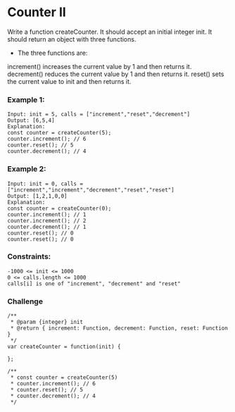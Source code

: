 # Counter II
Write a function createCounter. It should accept an initial integer init. It should return an object with three functions.

- The three functions are:

increment() increases the current value by 1 and then returns it.
decrement() reduces the current value by 1 and then returns it.
reset() sets the current value to init and then returns it.
 

### Example 1:

```
Input: init = 5, calls = ["increment","reset","decrement"]
Output: [6,5,4]
Explanation:
const counter = createCounter(5);
counter.increment(); // 6
counter.reset(); // 5
counter.decrement(); // 4
```
### Example 2:

```
Input: init = 0, calls = ["increment","increment","decrement","reset","reset"]
Output: [1,2,1,0,0]
Explanation:
const counter = createCounter(0);
counter.increment(); // 1
counter.increment(); // 2
counter.decrement(); // 1
counter.reset(); // 0
counter.reset(); // 0
```

### Constraints:

```
-1000 <= init <= 1000
0 <= calls.length <= 1000
calls[i] is one of "increment", "decrement" and "reset"
```

### Challenge

```
/**
 * @param {integer} init
 * @return { increment: Function, decrement: Function, reset: Function }
 */
var createCounter = function(init) {
    
};

/**
 * const counter = createCounter(5)
 * counter.increment(); // 6
 * counter.reset(); // 5
 * counter.decrement(); // 4
 */
 ```